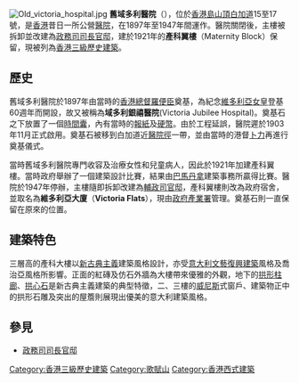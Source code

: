 {{Unreferenced|time=2019-02-05T17:21:07+00:00}}
[[File:Old_victoria_hospital.jpg|thumb]]
'''舊域多利醫院'''（{{Lang-en|Old Victoria Hospital}}），位於[[香港島|香港島]][[太平山_(香港)|山頂]][[白加道|白加道]]15至17號，是[[香港|香港]]昔日一所公營[[醫院|醫院]]，在1897年至1947年間運作。醫院關閉後，主樓被拆卸並改建為[[政務司司長官邸|政務司司長官邸]]，建於1921年的'''產科翼樓'''（Maternity Block）保留，現被列為[[香港三級歷史建築|香港三級歷史建築]]。

==歷史==
舊域多利醫院於1897年由當時的[[香港總督|香港總督]][[威廉·羅便臣|羅便臣]]奠基，為紀念[[維多利亞女皇|維多利亞女皇]]登基60週年而開設，故又被稱為'''域多利銀禧醫院'''(Victoria Jubilee Hospital)。奠基石之下放置了一個[[時間囊|時間囊]]，內有當時的[[報紙|報紙]]及[[硬幣|硬幣]]。由於工程延誤，醫院遲於1903年11月正式啟用。奠基石被移到白加道近[[醫院徑|醫院徑]]一帶，並由當時的港督[[卜力|卜力]]再進行奠基儀式。

當時舊域多利醫院專門收容及治療女性和兒童病人，因此於1921年加建產科翼樓。當時政府舉辦了一個建築設計比賽，結果由[[巴馬丹拿|巴馬丹拿]]建築事務所贏得比賽。醫院於1947年停辦，主樓隨即拆卸改建為[[政務司司長官邸|輔政司官邸]]，產科翼樓則改為政府宿舍，並取名為'''維多利亞大廈'''（'''Victoria Flats'''），現由[[政府產業署|政府產業署]]管理。奠基石則一直保留在原來的位置。

==建築特色==
三層高的產科大樓以[[新古典主義|新古典主義]]建築風格設計，亦受[[意大利|意大利]][[文藝復興建築|文藝復興建築]]風格及喬治亞風格所影響。正面的紅磚及仿石外牆為大樓帶來優雅的外觀，地下的[[拱形|拱形]][[柱廊|柱廊]]、[[拱心石|拱心石]]是新古典主義建築的典型特徵，二、三樓的[[威尼斯|威尼斯]]式窗戶、建築物正中的拱形石雕及突出的屋簷則展現出優美的意大利建築風格。

==參見==
*[[政務司司長官邸|政務司司長官邸]]
{{香港三級歷史建築}}
{{HK-buil-stub}}

[[Category:香港三級歷史建築|Category:香港三級歷史建築]]
[[Category:歌賦山|Category:歌賦山]]
[[Category:香港西式建築|Category:香港西式建築]]